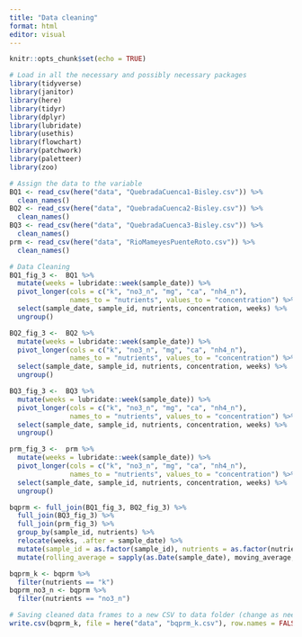 ```yaml
---
title: "Data cleaning"
format: html
editor: visual
---
```


```r
knitr::opts_chunk$set(echo = TRUE)

# Load in all the necessary and possibly necessary packages
library(tidyverse)
library(janitor)
library(here)
library(tidyr)
library(dplyr)
library(lubridate)
library(usethis)
library(flowchart)
library(patchwork)
library(paletteer)
library(zoo)
```

```r
# Assign the data to the variable 
BQ1 <- read_csv(here("data", "QuebradaCuenca1-Bisley.csv")) %>% 
  clean_names()
BQ2 <- read_csv(here("data", "QuebradaCuenca2-Bisley.csv")) %>% 
  clean_names()
BQ3 <- read_csv(here("data", "QuebradaCuenca3-Bisley.csv")) %>% 
  clean_names()
prm <- read_csv(here("data", "RioMameyesPuenteRoto.csv")) %>% 
  clean_names()

```


```r
# Data Cleaning
BQ1_fig_3 <-  BQ1 %>% 
  mutate(weeks = lubridate::week(sample_date)) %>% 
  pivot_longer(cols = c("k", "no3_n", "mg", "ca", "nh4_n"),
               names_to = "nutrients", values_to = "concentration") %>% 
  select(sample_date, sample_id, nutrients, concentration, weeks) %>% 
  ungroup()

BQ2_fig_3 <-  BQ2 %>% 
  mutate(weeks = lubridate::week(sample_date)) %>% 
  pivot_longer(cols = c("k", "no3_n", "mg", "ca", "nh4_n"),
               names_to = "nutrients", values_to = "concentration") %>% 
  select(sample_date, sample_id, nutrients, concentration, weeks) %>% 
  ungroup()

BQ3_fig_3 <-  BQ3 %>% 
  mutate(weeks = lubridate::week(sample_date)) %>% 
  pivot_longer(cols = c("k", "no3_n", "mg", "ca", "nh4_n"),
               names_to = "nutrients", values_to = "concentration") %>% 
  select(sample_date, sample_id, nutrients, concentration, weeks) %>% 
  ungroup()

prm_fig_3 <-  prm %>% 
  mutate(weeks = lubridate::week(sample_date)) %>% 
  pivot_longer(cols = c("k", "no3_n", "mg", "ca", "nh4_n"),
               names_to = "nutrients", values_to = "concentration") %>% 
  select(sample_date, sample_id, nutrients, concentration, weeks) %>% 
  ungroup()

bqprm <- full_join(BQ1_fig_3, BQ2_fig_3) %>%
  full_join(BQ3_fig_3) %>%
  full_join(prm_fig_3) %>% 
  group_by(sample_id, nutrients) %>% 
  relocate(weeks, .after = sample_date) %>% 
  mutate(sample_id = as.factor(sample_id), nutrients = as.factor(nutrients)) %>% 
  mutate(rolling_average = sapply(as.Date(sample_date), moving_average, dates = as.Date(sample_date), concentration = concentration, win_size_wks = 9))

bqprm_k <- bqprm %>% 
  filter(nutrients == "k")
bqprm_no3_n <- bqprm %>% 
  filter(nutrients == "no3_n")

```

```r
# Saving cleaned data frames to a new CSV to data folder (change as needed)
write.csv(bqprm_k, file = here("data", "bqprm_k.csv"), row.names = FALSE)
```


